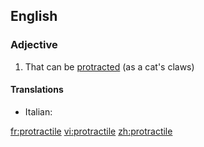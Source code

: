 ==English==

===Adjective===
{{en-adj}}

# That can be [[protract]]ed (as a cat's claws)

====Translations====
{{trans-top}}
* Italian: {{t-|it|protrattile}}
{{trans-mid}}
{{trans-bottom}}

[[fr:protractile]]
[[vi:protractile]]
[[zh:protractile]]